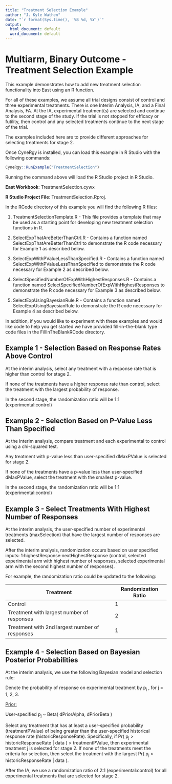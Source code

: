 ```yaml
---
title: "Treatment Selection Example"
author: "J. Kyle Wathen"
date: "`r format(Sys.time(), '%B %d, %Y')`"
output:
  html_document: default
  word_document: default
---
```


# Multiarm, Binary Outcome - Treatment Selection Example

This example demonstrates how to add new treatment selection functionality into East using an R function.

For all of these examples, we assume all trial designs consist of control and three experimental treatments. There is one Interim Analysis, IA, and a Final Analysis, FA. At the IA, experimental treatment(s) are selected and continue to the second stage of the study. If the trial is not stopped for efficacy or futility, then control and any selected treatments continue to the next stage of the trial.

The examples included here are to provide different approaches for selecting treatments for stage 2.

Once CyneRgy is installed, you can load this example in R Studio with the following commands:
```r
CyneRgy::RunExample("TreatmentSelection")
```

Running the command above will load the R Studio project in R Studio. 


**East Workbook**: TreatmentSelection.cywx

**R Studio Project File**: TreatmentSelection.Rproj.

In the RCode directory of this example you will find the following R files:

1.  TreatmentSelectionTemplate.R - This file provides a template that may be used as a starting point for developing new treatment selection functions in R.

2.  SelectExpThatAreBetterThanCtrl.R - Contains a function named SelectExpThatAreBetterThanCtrl to demonstrate the R code necessary for Example 1 as described below.

3.  SelectExpWithPValueLessThanSpecified.R - Contains a function named SelectExpWithPValueLessThanSpecified to demonstrate the R code necessary for Example 2 as described below.

4.  SelectSpecifiedNumberOfExpWithHighestResponses.R - Contains a function named SelectSpecifiedNumberOfExpWithHighestResponses to demonstrate the R code necessary for Example 3 as described below.

5.  SelectExpUsingBayesianRule.R - Contains a function named SelectExpUsingBayesianRule to demonstrate the R code necessary for Example 4 as described below.

In addition, if you would like to experiment with these examples and would like code to help you get started we have provided fill-in-the-blank type 
code files in the FillInTheBlankRCode directory.  

## Example 1 - Selection Based on Response Rates Above Control

At the interim analysis, select any treatment with a response rate that is higher than control for stage 2.

If none of the treatments have a higher response rate than control, select the treatment with the largest probability of response.

In the second stage, the randomization ratio will be 1:1 (experimental:control)


## Example 2 - Selection Based on P-Value Less Than Specified

At the interim analysis, compare treatment and each experimental to control using a chi-squared test. 

Any treatment with p-value less than user-specified dMaxPValue is selected for stage 2.

If none of the treatments have a p-value less than user-specified dMaxPValue, select the treatment with the smallest p-value.

In the second stage, the randomization ratio will be 1:1 (experimental:control)


## Example 3 - Select Treatments With Highest Number of Responses

At the interim analysis, the user-specified number of experimental treatments (maxSelection) that have the largest number of responses are selected.

After the interim analysis, randomization occurs based on user specified inputs: 1:highestResponse:nextHighestResponse (control, selected experimental arm with highest number of responses, selected experimental arm with the second highest number of responses). 

For example, the randomization ratio could be updated to the following:

| Treatment                                      | Randomization Ratio |
|------------------------------------------------|---------------------|
| Control                                        | 1                   |
| Treatment with largest number of responses     | 2                   |
| Treatment with 2nd largest number of responses | 1                   |




## Example 4 - Selection Based on Bayesian Posterior Probabilities

At the interim analysis, we use the following Bayesian model and selection rule:

Denote the probability of response on experimental treatment by p~j~ , for j = 1, 2, 3.

[Prior:]{.underline}

User-specified p~j~ \~ Beta( dPriorAlpha, dPriorBeta )

Select any treatment that has at least a user-specified probability (treatmentPValue) of being greater than the user-specified historical response rate (historicResponseRate). Specifically, if Pr( p~j~ \> historicResponseRate \| data ) \> treatmentPValue, then experimental treatment j is selected for stage 2. If none of the treatments meet the criteria for selection, then select the treatment with the largest Pr( p~j~ \> historicResponseRate \| data ).

After the IA, we use a randomization ratio of 2:1 (experimental:control) for all experimental treatments that are selected for stage 2.


